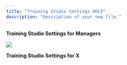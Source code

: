 ```yaml
---
title: "Training Studio Settings HOLD"
description: "Description of your new file."
---
```


**Training Studio Settings for Managers**

![](/TrainingHome@3x\(5\).png)

**Training Studio Settings for X**
